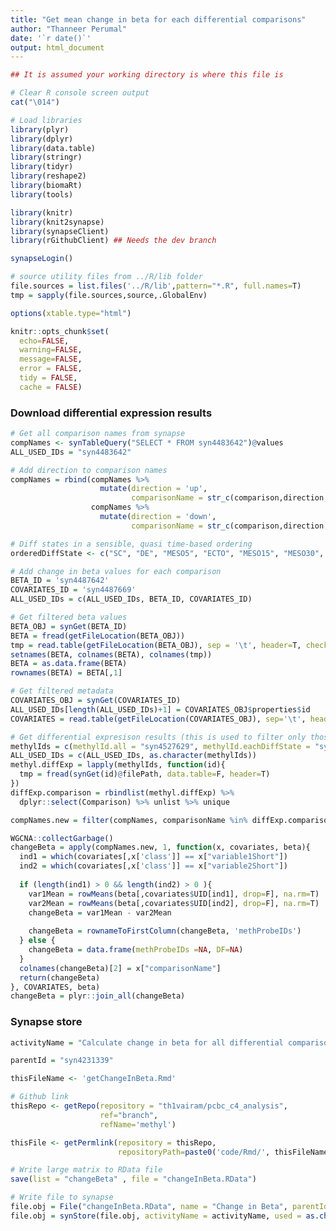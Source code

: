 ```yaml
---
title: "Get mean change in beta for each differential comparisons"
author: "Thanneer Perumal"
date: '`r date()`'
output: html_document
---
```

```r
## It is assumed your working directory is where this file is

# Clear R console screen output
cat("\014")

# Load libraries
library(plyr)
library(dplyr)
library(data.table)
library(stringr)
library(tidyr)
library(reshape2)
library(biomaRt)
library(tools)

library(knitr)
library(knit2synapse)
library(synapseClient)
library(rGithubClient) ## Needs the dev branch

synapseLogin()

# source utility files from ../R/lib folder
file.sources = list.files('../R/lib',pattern="*.R", full.names=T)
tmp = sapply(file.sources,source,.GlobalEnv)

options(xtable.type="html")

knitr::opts_chunk$set(
  echo=FALSE,
  warning=FALSE,
  message=FALSE,
  error = FALSE,
  tidy = FALSE,
  cache = FALSE)
```
### Download differential expression results
```r
# Get all comparison names from synapse
compNames <- synTableQuery("SELECT * FROM syn4483642")@values
ALL_USED_IDs = "syn4483642"

# Add direction to comparison names
compNames = rbind(compNames %>%
                    mutate(direction = 'up',
                           comparisonName = str_c(comparison,direction,sep='__')),
                  compNames %>%
                    mutate(direction = 'down',
                           comparisonName = str_c(comparison,direction,sep='__')))

# Diff states in a sensible, quasi time-based ordering
orderedDiffState <- c("SC", "DE", "MESO5", "ECTO", "MESO15", "MESO30", "EB")
```

```r
# Add change in beta values for each comparison
BETA_ID = 'syn4487642'
COVARIATES_ID = 'syn4487669'
ALL_USED_IDs = c(ALL_USED_IDs, BETA_ID, COVARIATES_ID)

# Get filtered beta values
BETA_OBJ = synGet(BETA_ID)
BETA = fread(getFileLocation(BETA_OBJ))
tmp = read.table(getFileLocation(BETA_OBJ), sep = '\t', header=T, check.names=F, nrow=1)
setnames(BETA, colnames(BETA), colnames(tmp))
BETA = as.data.frame(BETA)
rownames(BETA) = BETA[,1]

# Get filtered metadata
COVARIATES_OBJ = synGet(COVARIATES_ID)
ALL_USED_IDs[length(ALL_USED_IDs)+1] = COVARIATES_OBJ$properties$id
COVARIATES = read.table(getFileLocation(COVARIATES_OBJ), sep='\t', header=T, stringsAsFactors = F)

# Get differential expresison results (this is used to filter only those comparisons which are of use)
methylIds = c(methylId.all = "syn4527629", methylId.eachDiffState = "syn4598861")
ALL_USED_IDs = c(ALL_USED_IDs, as.character(methylIds))
methyl.diffExp = lapply(methylIds, function(id){
  tmp = fread(synGet(id)@filePath, data.table=F, header=T)
})
diffExp.comparison = rbindlist(methyl.diffExp) %>%
  dplyr::select(Comparison) %>% unlist %>% unique

compNames.new = filter(compNames, comparisonName %in% diffExp.comparison)

WGCNA::collectGarbage()
changeBeta = apply(compNames.new, 1, function(x, covariates, beta){  
  ind1 = which(covariates[,x['class']] == x["variable1Short"])
  ind2 = which(covariates[,x['class']] == x["variable2Short"])
  
  if (length(ind1) > 0 && length(ind2) > 0 ){
    var1Mean = rowMeans(beta[,covariates$UID[ind1], drop=F], na.rm=T)
    var2Mean = rowMeans(beta[,covariates$UID[ind2], drop=F], na.rm=T)
    changeBeta = var1Mean - var2Mean
    
    changeBeta = rownameToFirstColumn(changeBeta, 'methProbeIDs')    
  } else {
    changeBeta = data.frame(methProbeIDs =NA, DF=NA)    
  }
  colnames(changeBeta)[2] = x["comparisonName"]
  return(changeBeta)
}, COVARIATES, beta)
changeBeta = plyr::join_all(changeBeta)
```
### Synapse store
```r
activityName = "Calculate change in beta for all differential comparisons"

parentId = "syn4231339"

thisFileName <- 'getChangeInBeta.Rmd'

# Github link
thisRepo <- getRepo(repository = "th1vairam/pcbc_c4_analysis", 
                    ref="branch", 
                    refName='methyl')

thisFile <- getPermlink(repository = thisRepo,
                        repositoryPath=paste0('code/Rmd/', thisFileName))

# Write large matrix to RData file
save(list = "changeBeta" , file = "changeInBeta.RData")

# Write file to synapse
file.obj = File("changeInBeta.RData", name = "Change in Beta", parentId = parentId)
file.obj = synStore(file.obj, activityName = activityName, used = as.character(ALL_USED_IDs), executed = thisFile)
```